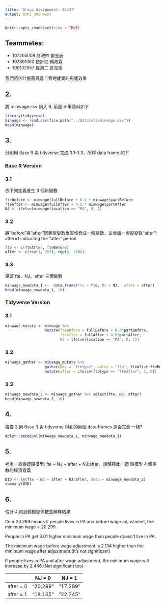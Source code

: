 ```yaml
---
title: 'Group Assignment: 04/27'
output: html_document
---
```


```r
knitr::opts_chunk$set(echo = TRUE)
```

## Teammates:
- 107205008 財政四 鄧昱辰
- 107301060 統計四 賴政霖
- 109102057 經濟二 許亮瑜

我們將估計提高最低工資對就業的影響效果

## 2.
將 minwage.csv 讀入 R, 前面 6 筆資料如下
```r
library(tidyverse)
minwage <- read.csv(file.path("../datasets/minwage.csv"))
head(minwage)
```

## 3.
分別用 Base R 與 tidyverse 完成 3.1-3.3，所得 data frame 如下

### **Base R Version**

### 3.1
依下列定義產生 3 個新變數
```r
fteBefore <- minwage$fullBefore + 0.5 * minwage$partBefore
fteAfter <- minwage$fullAfter + 0.5 * minwage$partAfter
NJ <- ifelse(minwage$location == "PA", 0, 1)
```

### 3.2
將”before”與”after”同類型變數垂直堆疊成一個變數，並增加一虛擬變數“after”: after=1 indicating the “after” period
```r
fte <- c(fteAfter, fteBefore) 
after <- c(rep(1, 358), rep(0, 358))
```

### 3.3
保留 fte、NJ、after 三個變數
```r
minwage_newdata_1 <-  data.frame(fte = fte, NJ = NJ,  after = after)
head(minwage_newdata_1, 10)
```


### **Tidyverse Version**
### 3.1
```r
minwage_mutate <- minwage %>% 
                  mutate(fteBefore = fullBefore + 0.5*partBefore, 
                         fteAfter = fullAfter + 0.5*partAfter, 
                         NJ = ifelse(location == "PA", 0, 1))
```

### 3.2
```r
minwage_gather <- minwage_mutate %>% 
                  gather(key = "ftetype", value = "fte", fteAfter:fteBefore) %>%
                  mutate(after = ifelse(ftetype == "fteAfter", 1, 0))
```

### 3.3
```r
minwage_newdata_2 <- minwage_gather %>% select(fte, NJ, after)
head(minwage_newdata_2, 10)
```


## 4.
檢查 3.用 Base R 與 tidyverse 得到的兩個 data frames 是否完全
一樣?
```r
dplyr::setequal(minwage_newdata_1, minwage_newdata_2)
```

## 5.
考慮一直線迴歸模型: fte ~ NJ + after + NJ:after，請解釋此一迴
歸模型 4 個係數的經濟意義
```r
DID <- lm(fte ~ NJ + after + NJ:after, data = minwage_newdata_2)
summary(DID)
```

## 6.
估計 4.的迴歸模型係數並解釋結果

fte = 20.299 means if people lives in PA and before wage adjustment, 
the minimum wage = 20.299.

People in PA get 3.01 higher minimum wage than people doesn't live in PA.

The minimum wage before wage adjustment is 2.134 higher than 
the minimum wage after adjustment.(It's not significant)

If people lives in PA and after wage adjustment, the minimum wage will increase by 2.446.(Not significant too)

 |          |  NJ = 0   |   NJ = 1 |
 |----------|-----------|----------|
 |after = 0 | "20.299"  |  "17.289"|
 |after = 1 | "18.165"  |  "22.745"|
